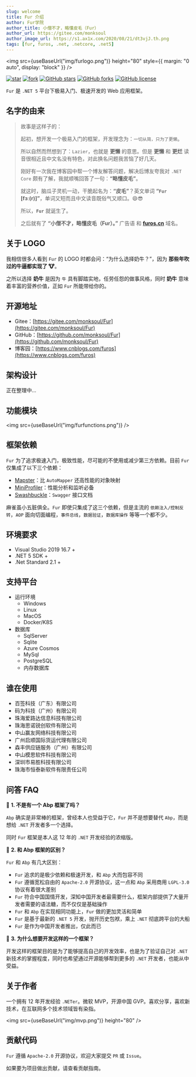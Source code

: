 ```yaml
---
slug: welcome
title: Fur 介绍
author: Fur学院
author_title: 小僧不才，略懂皮毛（Fur）
author_url: https://gitee.com/monksoul
author_image_url: https://s1.ax1x.com/2020/08/21/dt3vjJ.th.png
tags: [fur, furos, .net, .netcore, .net5]
---
```



<img
  src={useBaseUrl("img/furlogo.png")}
  height="80"
  style={{ margin: "0 auto", display: "block" }}
/>

<div style={{textAlign:"center",marginTop:25}}>


[![star](https://gitee.com/monksoul/Fur/badge/star.svg?theme=dark)](https://gitee.com/monksoul/Fur/stargazers) [![fork](https://gitee.com/monksoul/Fur/badge/fork.svg?theme=dark)](https://gitee.com/monksoul/Fur/members) [![GitHub stars](https://img.shields.io/github/stars/MonkSoul/Fur?logo=github)](https://github.com/MonkSoul/Fur/stargazers) [![GitHub forks](https://img.shields.io/github/forks/MonkSoul/Fur?logo=github)](https://github.com/MonkSoul/Fur/network) [![GitHub license](https://img.shields.io/github/license/MonkSoul/Fur)](https://github.com/MonkSoul/Fur/blob/alpha/LICENSE)

</div>


<div style={{textAlign:"center"}}>


`Fur` 是 `.NET 5` 平台下极易入门、极速开发的 Web 应用框架。

</div>


## 名字的由来

> 故事是这样子的：
>
> 起初，想开发一个极易入门的框架，开发理念为：`一切从简，只为了更懒`。
>
> 所以自然而然想到了：`Lazier`，也就是 **更懒** 的意思。但是 **更懒** 和 **更烂** 读音很相近且中文名没有特色，对此换名问题我苦恼了好几天。
>
> 刚好有一次我在博客园中帮一个博友解答问题，解决后博友夸我对 `.NET Core` 颇有了解，我就顺嘴回答了一句：**“略懂皮毛”**。
>
> 就这时，脑瓜子灵机一动，干脆起名为：**“皮毛”**？英文单词 **“`Fur` [fɜː(r)]”**，单词又短而且中文读音既俗气又顺口。😄😎
>
> 所以，**`Fur`** 就诞生了。
>
> 之后就有了 **“小僧不才，略懂皮毛（Fur）。”** 广告语 和 **[furos.cn](https://furos.cn)** 域名。

## 关于 LOGO

我相信很多人看到 `Fur` 的 LOGO 时都会问：“为什么选择奶牛？”，因为 **那些年吹过的牛逼都实现了 🐮**。

之所以选择 **奶牛** 是因为 `牛` 具有脚踏实地，任劳任怨的做事风格，同时 **奶牛** 意味着丰富的营养价值，正如 `Fur` 所能带给你的。

<!--truncate-->

## 开源地址

- Gitee：[https://gitee.com/monksoul/Fur](https://gitee.com/monksoul/Fur)
- GitHub：[https://github.com/monksoul/Fur](https://github.com/monksoul/Fur)
- 博客园：[https://www.cnblogs.com/furos](https://www.cnblogs.com/furos)

## 架构设计

正在整理中...

## 功能模块

<img src={useBaseUrl("img/furfunctions.png")} />

## 框架依赖

`Fur` 为了追求极速入门，极致性能，尽可能的不使用或减少第三方依赖。目前 `Fur` 仅集成了以下三个依赖：

- [Mapster](https://github.com/MapsterMapper/Mapster)：比 `AutoMapper` 还高性能的对象映射
- [MiniProfiler](https://github.com/MiniProfiler/dotnet)：性能分析和监听必备
- [Swashbuckle](https://github.com/domaindrivendev/Swashbuckle.AspNetCore)：`Swagger` 接口文档

麻雀虽小五脏俱全。`Fur` 即使只集成了这三个依赖，但是主流的 `依赖注入/控制反转`，`AOP` 面向切面编程，`事件总线`，`数据验证`，`数据库操作` 等等一个都不少。

## 环境要求

- Visual Studio 2019 16.7 +
- .NET 5 SDK +
- .Net Standard 2.1 +

## 支持平台

- 运行环境
  - Windows
  - Linux
  - MacOS
  - Docker/K8S
- 数据库
  - SqlServer
  - Sqlite
  - Azure Cosmos
  - MySql
  - PostgreSQL
  - 内存数据库

## 谁在使用

- 百签科技（广东）有限公司
- 码为科技（广州）有限公司
- 珠海爱路达信息科技有限公司
- 珠海思诺锐创软件有限公司
- 中山赢友网络科技有限公司
- 广州启顺国际货运代理有限公司
- 森丰供应链服务（广州）有限公司
- 中山模思软件科技有限公司
- 深圳市易胜科技有限公司
- 珠海市恒泰新软件有限责任公司

## 问答 FAQ

🥇 **1. 不是有一个 Abp 框架了吗？**

`Abp` 确实是非常棒的框架，曾经本人也受益于它，`Fur` 并不是想要替代 `Abp`，而是想给 `.NET` 开发者多一个选择。

同时 `Fur` 框架是本人这 12 年的 `.NET` 开发经验的浓缩版。

🥈 **2. 和 Abp 框架的区别？**

`Fur` 和 `Abp` 有几大区别：

- `Fur` 追求的是极少依赖和极速开发，和 `Abp` 大而包容不同
- `Fur` 遵循宽松自由的 `Apache-2.0` 开源协议，这一点和 `Abp` 采用商用 `LGPL-3.0` 协议有着很大差别
- `Fur` 符合中国国情开发，深知中国开发者最需要什么，框架内部提供了大量开发者需要的语法糖，而不仅仅是基础操作
- `Fur` 和 `Abp` 在实现相同功能上，`Fur` 做的更加灵活和简单
- `Fur` 是基于最新的 `.NET 5` 开发，抛开历史包袱，乘上 `.NET` 彻底跨平台的大船
- `Fur` 是作为中国开发者推出，仅此而已

🥉 **3. 为什么想要开发这样的一个框架？**

开发这样的框架目的是为了能够提高自己的开发效率，也是为了验证自己对 `.NET` 新技术的掌握程度，同时也希望通过开源能够帮到更多的 `.NET` 开发者，也能从中受益。

## 关于作者

一个拥有 12 年开发经验 `.NETer`。微软 MVP，开源中国 GVP。喜欢分享，喜欢新技术，在互联网多个技术领域皆有染指。

<img src={useBaseUrl("img/mvp.png")} height="80" />

## 贡献代码

`Fur` 遵循 `Apache-2.0` 开源协议，欢迎大家提交 `PR` 或 `Issue`。

如果要为项目做出贡献，请查看贡献指南。
